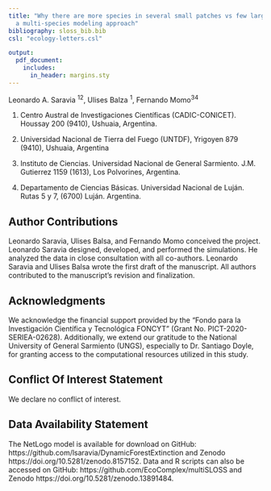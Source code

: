 ```yaml
---
title: "Why there are more species in several small patches vs few large patches:
  a multi-species modeling approach"
bibliography: sloss_bib.bib
csl: "ecology-letters.csl"

output:
  pdf_document: 
    includes:
      in_header: margins.sty
---
```


Leonardo A. Saravia ^1^^2^, Ulises Balza ^1^, Fernando Momo^3^^4^

1. Centro Austral de Investigaciones Científicas (CADIC-CONICET). Houssay 200 (9410), Ushuaia, Argentina.

2. Universidad Nacional de Tierra del Fuego (UNTDF), Yrigoyen 879 (9410), Ushuaia, Argentina

3. Instituto de Ciencias. Universidad Nacional de General Sarmiento. J.M. Gutierrez 1159 (1613), Los Polvorines, Argentina.

4. Departamento de Ciencias Básicas. Universidad Nacional de Luján. Rutas 5 y 7, (6700) Luján. Argentina.
        



## Author Contributions

Leonardo Saravia, Ulises Balsa, and Fernando Momo conceived the project. Leonardo Saravia designed, developed, and performed the simulations. He analyzed the data in close consultation with all co-authors. Leonardo Saravia and Ulises Balsa wrote the first draft of the manuscript. All authors contributed to the manuscript’s revision and finalization.

## Acknowledgments

We acknowledge the financial support provided by the "Fondo para la Investigación Científica y Tecnológica FONCYT" (Grant No. PICT-2020-SERIEA-02628). Additionally, we extend our gratitude to the National University of General Sarmiento (UNGS), especially to Dr. Santiago Doyle, for granting access to the computational resources utilized in this study. 

## Conflict Of Interest Statement 

We declare no conflict of interest. 

## Data Availability Statement 

The NetLogo model is available for download on GitHub: https://github.com/lsaravia/DynamicForestExtinction and Zenodo https://doi.org/10.5281/zenodo.8157152. Data and R scripts can also be accessed on GitHub: https://github.com/EcoComplex/multiSLOSS and Zenodo https://doi.org/10.5281/zenodo.13891484.
